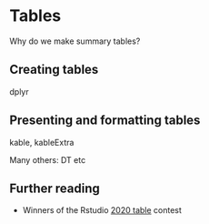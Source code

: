 # Tables

Why do we make summary tables?

## Creating tables

dplyr

## Presenting and formatting tables

kable, kableExtra

Many others: DT etc





## Further reading

* Winners of the Rstudio [2020 table](https://blog.rstudio.com/2020/12/23/winners-of-the-2020-rstudio-table-contest/) contest
